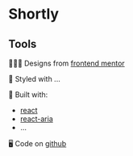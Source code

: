 

<Meta of={ShortlyStories} />

# Shortly

<Canvas of={ShortlyStories.Basic} />

## Tools

🧑🏼‍🎨 Designs from [frontend mentor](https://www.frontendmentor.io/challenges/results-summary-component-CE_K6s0maV)

🎨 Styled with ...

🔨 Built with:

- [react](https://react.dev/)
- [react-aria](https://react-spectrum.adobe.com/react-aria)
- ...

🖥️ Code on [github](https://github.com/kim-fransson/frontend-mentor/tree/main/packages/web/src/shortly)
